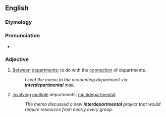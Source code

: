 ==English==

===Etymology===
{{confix|en|inter|department|al}}

===Pronunciation===
* {{rhymes|en|ɛntəl|s=6}}

===Adjective===
{{en-adj|-}}

# [[between|Between]] [[department]]s; to do with the [[connection]] of departments.
#: ''I sent the memo to the accounting department via '''interdepartmental''' mail.''
# [[involve|Involving]] [[multiple]] departments; [[multidepartmental]].
#: ''The memo discussed a new '''interdepartmental''' project that would require resources from nearly every group.''